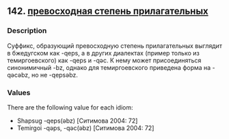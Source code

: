 ## 142. <a href =  'https://agricolamz.github.io/The_Circassian_Isoglosses_Database/142.html'>превосходная степень прилагательных</a>
### Description

Суффикс, образующий превосходную степень прилагательных выглядит в бжедугском как -qeps, а в других диалектах (пример только из темиргоевского) как -qeps и -qəc. К нему может присоединяться синонимичный -bz, однако для темиргоевского приведена форма на -qəcəbz, но не -qepsəbz.

### Values
There are the following value for each idiom:

* Shapsug  -qeps(əbz) [Ситимова 2004: 72] 
* Temirgoi  -qəps, -qəc(əbz) [Ситимова 2004: 72] 

